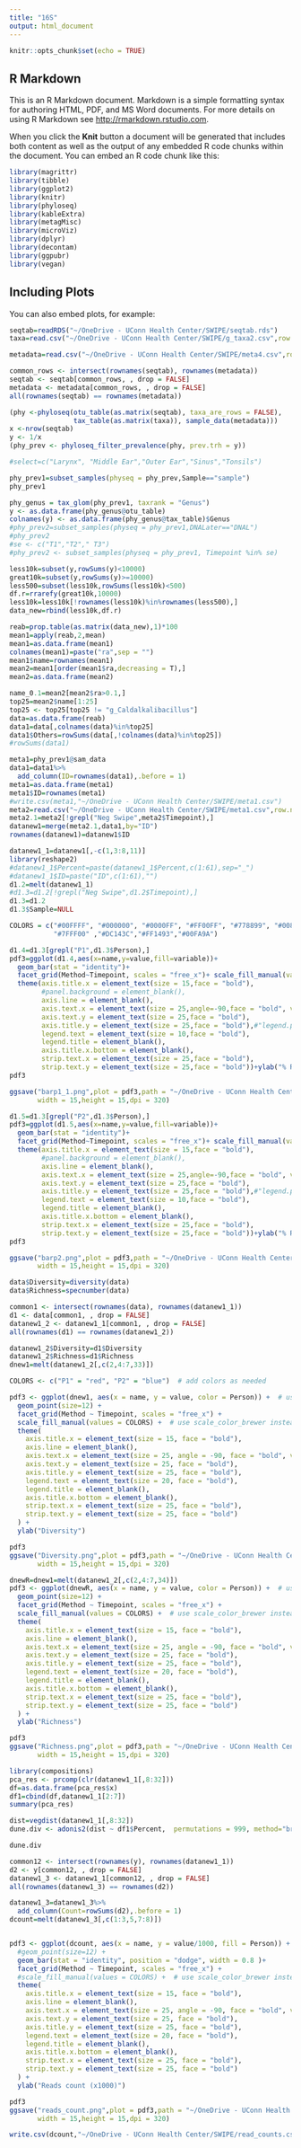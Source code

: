 ```yaml
---
title: "16S"
output: html_document
---
```


```r
knitr::opts_chunk$set(echo = TRUE)
```

## R Markdown

This is an R Markdown document. Markdown is a simple formatting syntax for authoring HTML, PDF, and MS Word documents. For more details on using R Markdown see <http://rmarkdown.rstudio.com>.

When you click the **Knit** button a document will be generated that includes both content as well as the output of any embedded R code chunks within the document. You can embed an R code chunk like this:

```r
library(magrittr)
library(tibble)
library(ggplot2)
library(knitr)
library(phyloseq)
library(kableExtra)
library(metagMisc)
library(microViz)
library(dplyr)
library(decontam)
library(ggpubr)
library(vegan)
```

## Including Plots

You can also embed plots, for example:

```r
seqtab=readRDS("~/OneDrive - UConn Health Center/SWIPE/seqtab.rds")
taxa=read.csv("~/OneDrive - UConn Health Center/SWIPE/g_taxa2.csv",row.names = 1)

metadata=read.csv("~/OneDrive - UConn Health Center/SWIPE/meta4.csv",row.names = 1)

common_rows <- intersect(rownames(seqtab), rownames(metadata))
seqtab <- seqtab[common_rows, , drop = FALSE]
metadata <- metadata[common_rows, , drop = FALSE]
all(rownames(seqtab) == rownames(metadata))

```



```r




(phy <-phyloseq(otu_table(as.matrix(seqtab), taxa_are_rows = FALSE),
                tax_table(as.matrix(taxa)), sample_data(metadata)))
x <-nrow(seqtab)
y <- 1/x
(phy_prev <- phyloseq_filter_prevalence(phy, prev.trh = y)) 

#select=c("Larynx", "Middle Ear","Outer Ear","Sinus","Tonsils")

phy_prev1=subset_samples(physeq = phy_prev,Sample=="sample")
phy_prev1

phy_genus = tax_glom(phy_prev1, taxrank = "Genus")
y <- as.data.frame(phy_genus@otu_table)
colnames(y) <- as.data.frame(phy_genus@tax_table)$Genus
#phy_prev2=subset_samples(physeq = phy_prev1,DNALater=="DNAL")
#phy_prev2
#se <- c("T1","T2"," T3")
#phy_prev2 <- subset_samples(physeq = phy_prev1, Timepoint %in% se)

```
```r


less10k=subset(y,rowSums(y)<10000)
great10k=subset(y,rowSums(y)>=10000)
less500=subset(less10k,rowSums(less10k)<500)
df.r=rrarefy(great10k,10000)
less10k=less10k[!rownames(less10k)%in%rownames(less500),]
data_new=rbind(less10k,df.r)

reab=prop.table(as.matrix(data_new),1)*100
mean1=apply(reab,2,mean)
mean1=as.data.frame(mean1)
colnames(mean1)=paste("ra",sep = "")
mean1$name=rownames(mean1)
mean2=mean1[order(mean1$ra,decreasing = T),]
mean2=as.data.frame(mean2)

name_0.1=mean2[mean2$ra>0.1,]
top25=mean2$name[1:25]
top25 <- top25[top25 != "g_Caldalkalibacillus"]
data=as.data.frame(reab)
data1=data[,colnames(data)%in%top25]
data1$Others=rowSums(data[,!colnames(data)%in%top25])
#rowSums(data1)
```

```r
meta1=phy_prev1@sam_data
data1=data1%>%
  add_column(ID=rownames(data1),.before = 1)
meta1=as.data.frame(meta1)
meta1$ID=rownames(meta1)
#write.csv(meta1,"~/OneDrive - UConn Health Center/SWIPE/meta1.csv")
meta2=read.csv("~/OneDrive - UConn Health Center/SWIPE/meta1.csv",row.names = 1)
meta2.1=meta2[!grepl("Neg Swipe",meta2$Timepoint),]
datanew1=merge(meta2.1,data1,by="ID")
rownames(datanew1)=datanew1$ID
```

```r
datanew1_1=datanew1[,-c(1,3:8,11)]
library(reshape2)
#datanew1_1$Percent=paste(datanew1_1$Percent,c(1:61),sep="_")
#datanew1_1$ID=paste("ID",c(1:61),"")
d1.2=melt(datanew1_1)
#d1.3=d1.2[!grepl("Neg Swipe",d1.2$Timepoint),]
d1.3=d1.2
d1.3$Sample=NULL

COLORS = c("#00FFFF", "#000000", "#0000FF", "#FF00FF", "#778899", "#008000", "#800000", "#32CD32","#87CEFA", "#808000", "#800080", "#ff0000", "#C0C0C0", "#008080", "#FF6347", "#FFFF00","#7CFC00", "#000080", "#FFD700", "#1E90FF", "#F778A1", "#A0522D", "#E0B0FF", "#493D26","#FFA62F","#0080FF","#FF4500","#8A2BE2",
           "#7FFF00" ,"#DC143C","#FF1493","#00FA9A")
```

```r
d1.4=d1.3[grepl("P1",d1.3$Person),]
pdf3=ggplot(d1.4,aes(x=name,y=value,fill=variable))+
  geom_bar(stat = "identity")+
  facet_grid(Method~Timepoint, scales = "free_x")+ scale_fill_manual(values=COLORS)+
  theme(axis.title.x = element_text(size = 15,face = "bold"),
        #panel.background = element_blank(),
        axis.line = element_blank(),
        axis.text.x = element_text(size = 25,angle=-90,face = "bold", vjust=1),
        axis.text.y = element_text(size = 25,face = "bold"),
        axis.title.y = element_text(size = 25,face = "bold"),#"legend.position = c(0.69, 0.78)"
        legend.text = element_text(size = 10,face = "bold"),
        legend.title = element_blank(),
        axis.title.x.bottom = element_blank(),
        strip.text.x = element_text(size = 25,face = "bold"),
        strip.text.y = element_text(size = 25,face = "bold"))+ylab("% Relative of Abundance")
pdf3

ggsave("barp1_1.png",plot = pdf3,path = "~/OneDrive - UConn Health Center/SWIPE/output/",
       width = 15,height = 15,dpi = 320)


```

```r
d1.5=d1.3[grepl("P2",d1.3$Person),]
pdf3=ggplot(d1.5,aes(x=name,y=value,fill=variable))+
  geom_bar(stat = "identity")+
  facet_grid(Method~Timepoint, scales = "free_x")+ scale_fill_manual(values=COLORS)+
  theme(axis.title.x = element_text(size = 15,face = "bold"),
        #panel.background = element_blank(),
        axis.line = element_blank(),
        axis.text.x = element_text(size = 25,angle=-90,face = "bold", vjust=1),
        axis.text.y = element_text(size = 25,face = "bold"),
        axis.title.y = element_text(size = 25,face = "bold"),#"legend.position = c(0.69, 0.78)"
        legend.text = element_text(size = 10,face = "bold"),
        legend.title = element_blank(),
        axis.title.x.bottom = element_blank(),
        strip.text.x = element_text(size = 25,face = "bold"),
        strip.text.y = element_text(size = 25,face = "bold"))+ylab("% Relative of Abundance")
pdf3

ggsave("barp2.png",plot = pdf3,path = "~/OneDrive - UConn Health Center/SWIPE/output/",
       width = 15,height = 15,dpi = 320)

```
```r
data$Diversity=diversity(data)
data$Richness=specnumber(data)

common1 <- intersect(rownames(data), rownames(datanew1_1))
d1 <- data[common1, , drop = FALSE]
datanew1_2 <- datanew1_1[common1, , drop = FALSE]
all(rownames(d1) == rownames(datanew1_2))
```

```r
datanew1_2$Diversity=d1$Diversity
datanew1_2$Richness=d1$Richness
dnew1=melt(datanew1_2[,c(2,4:7,33)])

COLORS <- c("P1" = "red", "P2" = "blue")  # add colors as needed

pdf3 <- ggplot(dnew1, aes(x = name, y = value, color = Person)) +  # use color instead of fill
  geom_point(size=12) +
  facet_grid(Method ~ Timepoint, scales = "free_x") +
  scale_fill_manual(values = COLORS) +  # use scale_color_brewer instead of scale_fill_brewer
  theme(
    axis.title.x = element_text(size = 15, face = "bold"),
    axis.line = element_blank(),
    axis.text.x = element_text(size = 25, angle = -90, face = "bold", vjust = 1),
    axis.text.y = element_text(size = 25, face = "bold"),
    axis.title.y = element_text(size = 25, face = "bold"),
    legend.text = element_text(size = 20, face = "bold"),
    legend.title = element_blank(),
    axis.title.x.bottom = element_blank(),
    strip.text.x = element_text(size = 25, face = "bold"),
    strip.text.y = element_text(size = 25, face = "bold")
  ) +
  ylab("Diversity")

pdf3
ggsave("Diversity.png",plot = pdf3,path = "~/OneDrive - UConn Health Center/SWIPE/output/",
       width = 15,height = 15,dpi = 320)
```

```r
dnewR=dnew1=melt(datanew1_2[,c(2,4:7,34)])
pdf3 <- ggplot(dnewR, aes(x = name, y = value, color = Person)) +  # use color instead of fill
  geom_point(size=12) +
  facet_grid(Method ~ Timepoint, scales = "free_x") +
  scale_fill_manual(values = COLORS) +  # use scale_color_brewer instead of scale_fill_brewer
  theme(
    axis.title.x = element_text(size = 15, face = "bold"),
    axis.line = element_blank(),
    axis.text.x = element_text(size = 25, angle = -90, face = "bold", vjust = 1),
    axis.text.y = element_text(size = 25, face = "bold"),
    axis.title.y = element_text(size = 25, face = "bold"),
    legend.text = element_text(size = 20, face = "bold"),
    legend.title = element_blank(),
    axis.title.x.bottom = element_blank(),
    strip.text.x = element_text(size = 25, face = "bold"),
    strip.text.y = element_text(size = 25, face = "bold")
  ) +
  ylab("Richness")

pdf3
ggsave("Richness.png",plot = pdf3,path = "~/OneDrive - UConn Health Center/SWIPE/output/",
       width = 15,height = 15,dpi = 320)
```

```r
library(compositions)
pca_res <- prcomp(clr(datanew1_1[,8:32]))
df=as.data.frame(pca_res$x)
df1=cbind(df,datanew1_1[2:7])
summary(pca_res)

dist=vegdist(datanew1_1[,8:32])
dune.div <- adonis2(dist ~ df1$Percent,  permutations = 999, method="bray")

dune.div
```
```r
common12 <- intersect(rownames(y), rownames(datanew1_1))
d2 <- y[common12, , drop = FALSE]
datanew1_3 <- datanew1_1[common12, , drop = FALSE]
all(rownames(datanew1_3) == rownames(d2))

```

```r
datanew1_3=datanew1_3%>%
  add_column(Count=rowSums(d2),.before = 1)
dcount=melt(datanew1_3[,c(1:3,5,7:8)])



```

```r
pdf3 <- ggplot(dcount, aes(x = name, y = value/1000, fill = Person)) +  # use color instead of fill
  #geom_point(size=12) +
  geom_bar(stat = "identity", position = "dodge", width = 0.8 )+
  facet_grid(Method ~ Timepoint, scales = "free_x") +
  #scale_fill_manual(values = COLORS) +  # use scale_color_brewer instead of scale_fill_brewer
  theme(
    axis.title.x = element_text(size = 15, face = "bold"),
    axis.line = element_blank(),
    axis.text.x = element_text(size = 25, angle = -90, face = "bold", vjust = 1),
    axis.text.y = element_text(size = 25, face = "bold"),
    axis.title.y = element_text(size = 25, face = "bold"),
    legend.text = element_text(size = 20, face = "bold"),
    legend.title = element_blank(),
    axis.title.x.bottom = element_blank(),
    strip.text.x = element_text(size = 25, face = "bold"),
    strip.text.y = element_text(size = 25, face = "bold")
  ) +
  ylab("Reads count (x1000)")

pdf3
ggsave("reads_count.png",plot = pdf3,path = "~/OneDrive - UConn Health Center/SWIPE/output/",
       width = 15,height = 15,dpi = 320)

write.csv(dcount,"~/OneDrive - UConn Health Center/SWIPE/read_counts.csv")
```


